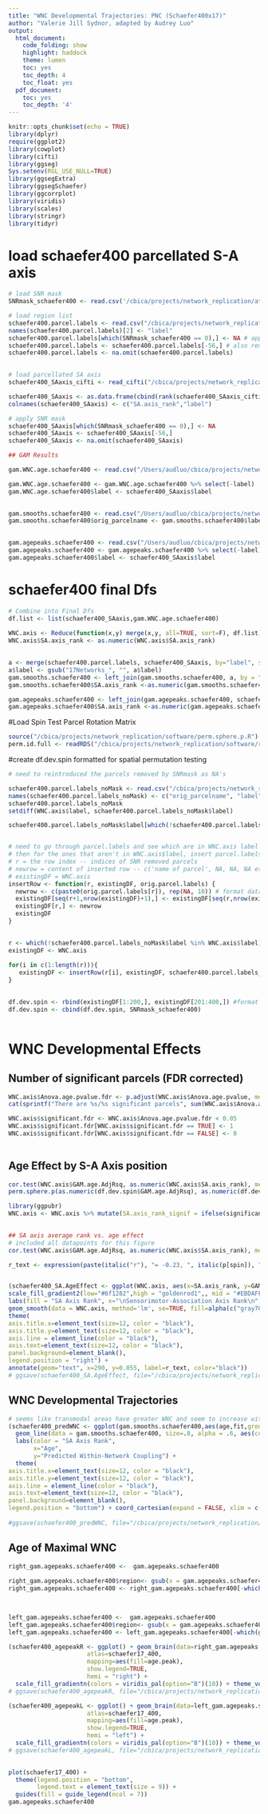 ```yaml
---
title: "WNC Developmental Trajectories: PNC (Schaefer400x17)"
author: "Valerie Jill Sydnor, adapted by Audrey Luo"
output:
  html_document:
    code_folding: show
    highlight: haddock
    theme: lumen
    toc: yes
    toc_depth: 4
    toc_float: yes
  pdf_document:
    toc: yes
    toc_depth: '4'
---
```


```r
knitr::opts_chunk$set(echo = TRUE)
library(dplyr)
require(ggplot2)
library(cowplot)
library(cifti)
library(ggseg)
Sys.setenv(RGL_USE_NULL=TRUE)
library(ggsegExtra)
library(ggsegSchaefer)
library(ggcorrplot)
library(viridis)
library(scales)
library(stringr)
library(tidyr)


```
  
# load schaefer400 parcellated S-A axis
```r
# load SNR mask 
SNRmask_schaefer400 <- read.csv('/cbica/projects/network_replication/atlases/Masks/SNRmask_schaefer400x17.csv')

# load region list
schaefer400.parcel.labels <- read.csv("/cbica/projects/network_replication/atlases/parcellations/schaefer400x17_regionlist.csv", header = T) 
names(schaefer400.parcel.labels)[2] <- "label"
schaefer400.parcel.labels[which(SNRmask_schaefer400 == 0),] <- NA # apply SNR mask to parcel names
schaefer400.parcel.labels <- schaefer400.parcel.labels[-56,] # also remove 17Networks_LH_LimbicA_TempPole_4 -- all of its within-network parcels are NA'd out by the mask, so it doesn't have a WNC value
schaefer400.parcel.labels <- na.omit(schaefer400.parcel.labels)
 

# load parcellated SA axis
schaefer400_SAaxis_cifti <- read_cifti("/cbica/projects/network_replication/SAaxis/SensorimotorAssociation_Axis_parcellated/SensorimotorAssociation.Axis.Schaefer400.17Networks.pscalar.nii")  

schaefer400_SAaxis <- as.data.frame(cbind(rank(schaefer400_SAaxis_cifti$data), names(schaefer400_SAaxis_cifti$Parcel)))
colnames(schaefer400_SAaxis) <- c("SA.axis_rank","label")

# apply SNR mask
schaefer400_SAaxis[which(SNRmask_schaefer400 == 0),] <- NA
schaefer400_SAaxis <- schaefer400_SAaxis[-56,]
schaefer400_SAaxis <- na.omit(schaefer400_SAaxis) 
```


```r
## GAM Results

gam.WNC.age.schaefer400 <- read.csv("/Users/audluo/cbica/projects/network_replication/WNC/GAM/GAMresults.WNC.age.schaefer400x17.csv")

gam.WNC.age.schaefer400 <- gam.WNC.age.schaefer400 %>% select(-label)
gam.WNC.age.schaefer400$label <- schaefer400_SAaxis$label
 

gam.smooths.schaefer400 <- read.csv("/Users/audluo/cbica/projects/network_replication/WNC/GAM/GAMsmoothfits.WNC.age.schaefer400x17.csv")
gam.smooths.schaefer400$orig_parcelname <- gam.smooths.schaefer400$label
 

gam.agepeaks.schaefer400 <- read.csv("/Users/audluo/cbica/projects/network_replication/WNC/GAM/GAMpeaks.WNC.age.schaefer400x17.csv")
gam.agepeaks.schaefer400 <- gam.agepeaks.schaefer400 %>% select(-label)
gam.agepeaks.schaefer400$label <- schaefer400_SAaxis$label


```

 
# schaefer400 final Dfs
```r
# Combine into Final Dfs
df.list <- list(schaefer400_SAaxis,gam.WNC.age.schaefer400)
  
WNC.axis <- Reduce(function(x,y) merge(x,y, all=TRUE, sort=F), df.list) 
WNC.axis$SA.axis_rank <- as.numeric(WNC.axis$SA.axis_rank)
 
```

 
 
```r
  
a <- merge(schaefer400.parcel.labels, schaefer400_SAaxis, by="label", sort=F)
a$label <- gsub("17Networks_", "", a$label)
gam.smooths.schaefer400 <- left_join(gam.smooths.schaefer400, a, by = "label")
gam.smooths.schaefer400$SA.axis_rank <-as.numeric(gam.smooths.schaefer400$SA.axis_rank) 

gam.agepeaks.schaefer400 <- left_join(gam.agepeaks.schaefer400, schaefer400_SAaxis, by="label")
gam.agepeaks.schaefer400$SA.axis_rank <-as.numeric(gam.agepeaks.schaefer400$SA.axis_rank) 
```
 

#Load Spin Test Parcel Rotation Matrix
```r
source("/cbica/projects/network_replication/software/perm.sphere.p.R")
perm.id.full <- readRDS("/cbica/projects/network_replication/software/rotate_parcellation/schaefer400x17.coords_sphericalrotations_N10k.rds")
```

#create df.dev.spin formatted for spatial permutation testing
```r
# need to reintroduced the parcels removed by SNRmask as NA's

schaefer400.parcel.labels_noMask <- read.csv("/cbica/projects/network_replication/atlases/parcellations/schaefer400x17_regionlist.csv", header = T) 
names(schaefer400.parcel.labels_noMask) <- c("orig_parcelname", "label")
schaefer400.parcel.labels_noMask
setdiff(WNC.axis$label, schaefer400.parcel.labels_noMask$label)

schaefer400.parcel.labels_noMask$label[which(!schaefer400.parcel.labels_noMask$label %in% WNC.axis$label)] # names of removed parcels


# need to go through parcel.labels and see which are in WNC.axis label
# then for the ones that aren't in WNC.axis$label, insert parcel.labels[row_of_missing_label] into WNC.axis, and have the rest of the row be NA
# r = the row index -- indices of SNR removed parcels
# newrow = content of inserted row -- c('name of parcel', NA, NA, NA etc)
# existingDF = WNC.axis
insertRow <- function(r, existingDF, orig.parcel.labels) {
  newrow <- c(paste0(orig.parcel.labels[r]), rep(NA, 10)) # format data for spin tests by assigning NA to low SNR parcels, treating them like the medial wall
  existingDF[seq(r+1,nrow(existingDF)+1),] <- existingDF[seq(r,nrow(existingDF)),]
  existingDF[r,] <- newrow
  existingDF
}

 
r <- which(!schaefer400.parcel.labels_noMask$label %in% WNC.axis$label) # indices of removed parcels
existingDF <- WNC.axis  
 
for(i in c(1:length(r))){
   existingDF <- insertRow(r[i], existingDF, schaefer400.parcel.labels_noMask$label)
}

   
df.dev.spin <- rbind(existingDF[1:200,], existingDF[201:400,]) #format df as left hemisphere -> right hemisphere for spin tests
df.dev.spin <- cbind(df.dev.spin, SNRmask_schaefer400)
 
```


# WNC Developmental Effects

## Number of significant parcels (FDR corrected)

```r
WNC.axis$Anova.age.pvalue.fdr <- p.adjust(WNC.axis$Anova.age.pvalue, method=c("fdr"))
cat(sprintf("There are %s/%s significant parcels", sum(WNC.axis$Anova.age.pvalue.fdr < 0.05), nrow(WNC.axis)))

WNC.axis$significant.fdr <- WNC.axis$Anova.age.pvalue.fdr < 0.05
WNC.axis$significant.fdr[WNC.axis$significant.fdr == TRUE] <- 1
WNC.axis$significant.fdr[WNC.axis$significant.fdr == FALSE] <- 0
 
```
 
## Age Effect by S-A Axis position

```r
cor.test(WNC.axis$GAM.age.AdjRsq, as.numeric(WNC.axis$SA.axis_rank), method=c("spearman"), exact=F)
perm.sphere.p(as.numeric(df.dev.spin$GAM.age.AdjRsq), as.numeric(df.dev.spin$SA.axis_rank), perm.id.full, corr.type='spearman')
```


```r
library(ggpubr)
WNC.axis <- WNC.axis %>% mutate(SA.axis_rank_signif = ifelse(significant.fdr == 1, SA.axis_rank, NA))

 
## SA axis average rank vs. age effect
# included all datapoints for this figure
cor.test(WNC.axis$GAM.age.AdjRsq, as.numeric(WNC.axis$SA.axis_rank), method=c("spearman"), exact=F)

r_text <- expression(paste(italic("r"), "= -0.23, ", italic(p[spin]), "= 0.06"))


(schaefer400_SA.AgeEffect <- ggplot(WNC.axis, aes(x=SA.axis_rank, y=GAM.age.AdjRsq, fill = SA.axis_rank_signif)) + geom_point(color = "white", shape = 21, size=2) +
scale_fill_gradient2(low="#6f1282",high = "goldenrod1",, mid = "#EBDAFF", midpoint = median(WNC.axis$SA.axis_rank), na.value="gray") +
labs(fill = "SA Axis Rank", x="\nSensorimotor-Association Axis Rank\n", y=expression(paste("Age Effect (Delta Adj", " R"^2, ")"))) +
geom_smooth(data = WNC.axis, method='lm', se=TRUE, fill=alpha(c("gray70"),.9), col="black") +
theme(
axis.title.x=element_text(size=12, color = "black"),
axis.title.y=element_text(size=12, color = "black"),
axis.line = element_line(color = "black"),
axis.text=element_text(size=12, color = "black"),
panel.background=element_blank(),
legend.position = "right") +
annotate(geom="text", x=290, y=0.055, label=r_text, color="black"))
# ggsave(schaefer400_SA.AgeEffect, file="/cbica/projects/network_replication/adapted_Rscripts/Figures/Schaefer400/WNC/schaefer400x17_SA.AgeEffect.pdf", width = 5, height=4, dpi=300)

```
 
  
## WNC Developmental Trajectories

```r

# seems like transmodal areas have greater WNC and seem to increase with age, while unimodal areas have smaller WNC and increase or stays the same with age
(schaefer400_predWNC <- ggplot(gam.smooths.schaefer400,aes(age,fit,group=index)) + 
  geom_line(data = gam.smooths.schaefer400, size=.8, alpha = .6, aes(color=SA.axis_rank)) + scale_color_gradient2(low="#6f1282",high = "goldenrod1", mid = "#EBDAFF", midpoint = median(WNC.axis$SA.axis_rank)) + 
  labs(color = "SA Axis Rank",
       x="Age", 
       y="Predicted Within-Network Coupling") +
  theme(
axis.title.x=element_text(size=12, color = "black"),
axis.title.y=element_text(size=12, color = "black"),
axis.line = element_line(color = "black"),
axis.text=element_text(size=12, color = "black"),
panel.background=element_blank(),
legend.position = "bottom") + coord_cartesian(expand = FALSE, xlim = c(8, 23)))
 
#ggsave(schaefer400_predWNC, file="/cbica/projects/network_replication/adapted_Rscripts/Figures/Schaefer400/WNC/schaefer400x17_predWNC.pdf", width = 4, height=4, dpi=300)

```

## Age of Maximal WNC 

```r

right_gam.agepeaks.schaefer400 <-  gam.agepeaks.schaefer400
 
right_gam.agepeaks.schaefer400$region<- gsub(x = gam.agepeaks.schaefer400$region, pattern = "17Networks_RH_", replacement = "")
right_gam.agepeaks.schaefer400 <- right_gam.agepeaks.schaefer400[-which(grepl("17Networks_LH_", right_gam.agepeaks.schaefer400$region)),]

 

left_gam.agepeaks.schaefer400 <-  gam.agepeaks.schaefer400
left_gam.agepeaks.schaefer400$region<- gsub(x = gam.agepeaks.schaefer400$region, pattern = "17Networks_LH_", replacement = "")
left_gam.agepeaks.schaefer400 <- left_gam.agepeaks.schaefer400[-which(grepl("17Networks_RH_", left_gam.agepeaks.schaefer400$region)),]

(schaefer400_agepeakR <- ggplot() + geom_brain(data=right_gam.agepeaks.schaefer400, 
                      atlas=schaefer17_400, 
                      mapping=aes(fill=age.peak), 
                      show.legend=TRUE, 
                      hemi = "right") + 
  scale_fill_gradientn(colors = viridis_pal(option="B")(10)) + theme_void())
# ggsave(schaefer400_agepeakR, file="/cbica/projects/network_replication/adapted_Rscripts/Figures/Schaefer400/WNC/schaefer400x17_agepeakR.pdf", width = 6, height=4, dpi=300)

(schaefer400_agepeakL <- ggplot() + geom_brain(data=left_gam.agepeaks.schaefer400, 
                      atlas=schaefer17_400, 
                      mapping=aes(fill=age.peak), 
                      show.legend=TRUE, 
                      hemi = "left") + 
  scale_fill_gradientn(colors = viridis_pal(option="B")(10)) + theme_void())
# ggsave(schaefer400_agepeakL, file="/cbica/projects/network_replication/adapted_Rscripts/Figures/Schaefer400/WNC/schaefer400x17_agepeakL.pdf", width = 6, height=4, dpi=300)

  
plot(schaefer17_400) +
  theme(legend.position = "bottom",
        legend.text = element_text(size = 9)) +
  guides(fill = guide_legend(ncol = 7))
gam.agepeaks.schaefer400
 
```
